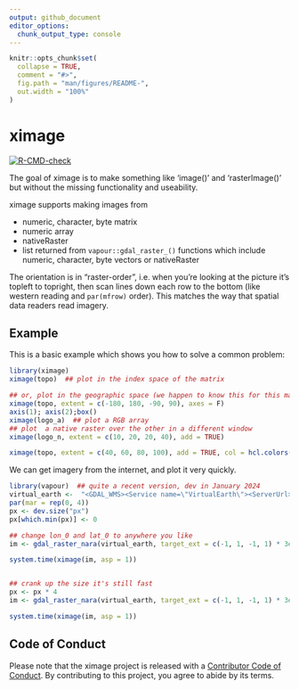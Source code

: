 ```yaml
---
output: github_document
editor_options: 
  chunk_output_type: console
---
```


<!-- README.md is generated from README.Rmd. Please edit that file -->

```r
knitr::opts_chunk$set(
  collapse = TRUE,
  comment = "#>",
  fig.path = "man/figures/README-",
  out.width = "100%"
)
```

# ximage

<!-- badges: start -->
[![R-CMD-check](https://github.com/hypertidy/ximage/actions/workflows/R-CMD-check.yaml/badge.svg)](https://github.com/hypertidy/ximage/actions/workflows/R-CMD-check.yaml)
<!-- badges: end -->


The goal of ximage is to make something like 'image()' and 'rasterImage()' but without the missing functionality and useability. 

ximage supports making images from

- numeric, character, byte matrix
- numeric array
- nativeRaster
- list returned from `vapour::gdal_raster_()` functions which include numeric, character, byte vectors or nativeRaster

The orientation is in "raster-order", i.e. when you're looking at the picture it's topleft to topright, then scan lines down each row to the bottom (like western reading and `par(mfrow)` order). This matches the way that spatial data readers read imagery. 

## Example

This is a basic example which shows you how to solve a common problem:

```r
library(ximage)
ximage(topo)  ## plot in the index space of the matrix

## or, plot in the geographic space (we happen to know this for this matrix)
ximage(topo, extent = c(-180, 180, -90, 90), axes = F)
axis(1); axis(2);box()
ximage(logo_a)  ## plot a RGB array
## plot  a native raster over the other in a different window
ximage(logo_n, extent = c(10, 20, 20, 40), add = TRUE)

ximage(topo, extent = c(40, 60, 80, 100), add = TRUE, col = hcl.colors(256))
```

We can get imagery from the internet, and plot it very quickly. 

```r
library(vapour)  ## quite a recent version, dev in January 2024
virtual_earth <-  "<GDAL_WMS><Service name=\"VirtualEarth\"><ServerUrl>http://a${server_num}.ortho.tiles.virtualearth.net/tiles/a${quadkey}.jpeg?g=90</ServerUrl></Service><MaxConnections>4</MaxConnections><Cache/></GDAL_WMS>"
par(mar = rep(0, 4))
px <- dev.size("px")
px[which.min(px)] <- 0

## change lon_0 and lat_0 to anywhere you like
im <- gdal_raster_nara(virtual_earth, target_ext = c(-1, 1, -1, 1) * 3e5, target_dim = px, target_crs = "+proj=laea +lon_0=147 +lat_0=-42")

system.time(ximage(im, asp = 1))


## crank up the size it's still fast
px <- px * 4
im <- gdal_raster_nara(virtual_earth, target_ext = c(-1, 1, -1, 1) * 3e5, target_dim = px, target_crs = "+proj=laea +lon_0=147 +lat_0=-42")

system.time(ximage(im, asp = 1))

```


## Code of Conduct
  
  Please note that the ximage project is released with a [Contributor Code of Conduct](https://contributor-covenant.org/version/2/1/CODE_OF_CONDUCT.html). By contributing to this project, you agree to abide by its terms.
